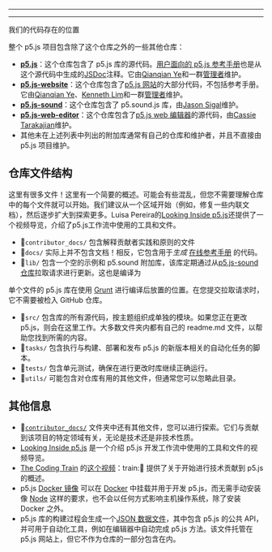 
---

---
我们的代码存在的位置

整个 p5.js 项目包含除了这个仓库之外的一些其他仓库：

- **[p5.js](https://github.com/processing/p5.js)**：这个仓库包含了 p5.js 库的源代码。[用户面向的 p5.js 参考手册](https://p5js.org/reference/)也是从这个源代码中生成的[JSDoc](https://jsdoc.app/)注释。它由[Qianqian Ye](https://github.com/qianqianye)和一群[管理者](https://github.com/processing/p5.js#stewards)维护。
- **[p5.js-website](https://github.com/processing/p5.js-website)**：这个仓库包含了[p5.js 网站](http://p5js.org)的大部分代码，不包括参考手册。它由[Qianqian Ye](https://github.com/qianqianye)、[Kenneth Lim](https://github.com/limzykenneth)和一群[管理者](https://github.com/processing/p5.js-website#stewards)维护。
- **[p5.js-sound](https://github.com/processing/p5.js-sound)**：这个仓库包含了 p5.sound.js 库，由[Jason Sigal](https://github.com/therewasaguy)维护。
- **[p5.js-web-editor](https://github.com/processing/p5.js-web-editor)**：这个仓库包含了[p5.js web 编辑器](https://editor.p5js.org)的源代码，由[Cassie Tarakajian](https://github.com/catarak)维护。
- 其他未在上述列表中列出的附加库通常有自己的仓库和维护者，并且不直接由 p5.js 项目维护。

## 仓库文件结构

这里有很多文件！这里有一个简要的概述。可能会有些混乱，但您不需要理解仓库中的每个文件就可以开始。我们建议从一个区域开始（例如，修复一些内联文档），然后逐步扩大到探索更多。Luisa Pereira的[Looking Inside p5.js](https://www.luisapereira.net/teaching/materials/processing-foundation)还提供了一个视频导览，介绍了p5.js工作流中使用的工具和文件。

- 📁`contributor_docs/` 包含解释贡献者实践和原则的文件
- 📁`docs/` 实际上并不包含文档！相反，它包含用于*生成* [在线参考手册](https://p5js.org/reference/) 的代码。
- 📁`lib/` 包含一个空的示例和 p5.sound 附加库，该库定期通过从[p5.js-sound 仓库](https://github.com/processing/p5.js-sound)拉取请求进行更新。这也是编译为

单个文件的 p5.js 库在使用 [Grunt](https://gruntjs.com/) 进行编译后放置的位置。在您提交拉取请求时，它不需要被检入 GitHub 仓库。
- 📁`src/` 包含库的所有源代码，按主题组织成单独的模块。如果您正在更改 p5.js，则会在这里工作。大多数文件夹内都有自己的 readme.md 文件，以帮助您找到所需的内容。
- 📁`tasks/` 包含执行与构建、部署和发布 p5.js 的新版本相关的自动化任务的脚本。
- 📁`tests/` 包含单元测试，确保在进行更改时库继续正确运行。
- 📁`utils/` 可能包含对仓库有用的其他文件，但通常您可以忽略此目录。

## 其他信息
- 📁[`contributor_docs/`](https://github.com/processing/p5.js/tree/main/contributor_docs) 文件夹中还有其他文件，您可以进行探索。它们与贡献到该项目的特定领域有关，无论是技术还是非技术性质。
- [Looking Inside p5.js](https://www.luisapereira.net/teaching/materials/processing-foundation) 是一个介绍 p5.js 开发工作流中使用的工具和文件的视频导览。
- [The Coding Train](https://youtu.be/Rr3vLyP1Ods) 的[这个视频](https://youtu.be/Rr3vLyP1Ods)：train::rainbow: 提供了关于开始进行技术贡献到 p5.js 的概述。
- p5.js [Docker 镜像](https://github.com/toolness/p5.js-docker) 可以在 [Docker](https://www.docker.com/) 中挂载并用于开发 p5.js，而无需手动安装像 [Node](https://nodejs.org/) 这样的要求，也不会以任何方式影响主机操作系统，除了安装 Docker 之外。
- p5.js 库的构建过程会生成一个[JSON 数据文件](https://p5js.org/reference/data.json)，其中包含 p5.js 的公共 API，并可用于自动化工具，例如在编辑器中自动完成 p5.js 方法。该文件托管在 p5.js 网站上，但它不作为仓库的一部分包含在内。

